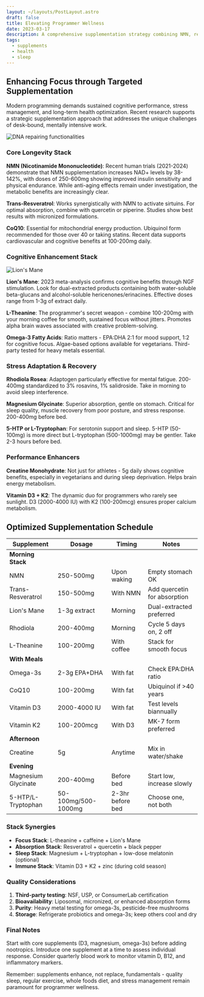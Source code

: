```yaml
---
layout: ~/layouts/PostLayout.astro
draft: false
title: Elevating Programmer Wellness
date: 2023-03-17
description: A comprehensive supplementation strategy combining NMN, resveratrol, nootropic mushrooms, omega-3s, and targeted nutrients to support cognitive performance, stress resilience, and long-term health for programmers.
tags:
  - supplements
  - health
  - sleep
---
```

## Enhancing Focus through Targeted Supplementation

Modern programming demands sustained cognitive performance, stress management, and long-term health
optimization. Recent research supports a strategic supplementation approach that addresses the
unique challenges of desk-bound, mentally intensive work.

![DNA repairing functionalities](/assets/post/elevating-programmer-wellness/dna-repair.webp)  

### Core Longevity Stack

**NMN (Nicotinamide Mononucleotide)**: Recent human trials (2021-2024) demonstrate that NMN
supplementation increases NAD+ levels by 38-142%, with doses of 250-600mg showing improved insulin
sensitivity and physical endurance. While anti-aging effects remain under investigation, the
metabolic benefits are increasingly clear.

**Trans-Resveratrol**: Works synergistically with NMN to activate sirtuins. For optimal absorption,
combine with quercetin or piperine. Studies show best results with micronized formulations.

**CoQ10**: Essential for mitochondrial energy production. Ubiquinol form recommended for those over
40 or taking statins. Recent data supports cardiovascular and cognitive benefits at 100-200mg daily.

### Cognitive Enhancement Stack

![Lion's Mane](/assets/post/elevating-programmer-wellness/lions-mane.webp)  

**Lion's Mane**: 2023 meta-analysis confirms cognitive benefits through NGF stimulation. Look for
dual-extracted products containing both water-soluble beta-glucans and alcohol-soluble
hericenones/erinacines. Effective doses range from 1-3g of extract daily.

**L-Theanine**: The programmer's secret weapon - combine 100-200mg with your morning coffee for
smooth, sustained focus without jitters. Promotes alpha brain waves associated with creative
problem-solving.

**Omega-3 Fatty Acids**: Ratio matters - EPA:DHA 2:1 for mood support, 1:2 for cognitive focus.
Algae-based options available for vegetarians. Third-party tested for heavy metals essential.

### Stress Adaptation & Recovery

**Rhodiola Rosea**: Adaptogen particularly effective for mental fatigue. 200-400mg standardized to
3% rosavins, 1% salidroside. Take in morning to avoid sleep interference.

**Magnesium Glycinate**: Superior absorption, gentle on stomach. Critical for sleep quality, muscle
recovery from poor posture, and stress response. 200-400mg before bed.

**5-HTP or L-Tryptophan**: For serotonin support and sleep. 5-HTP (50-100mg) is more direct but
L-tryptophan (500-1000mg) may be gentler. Take 2-3 hours before bed.

### Performance Enhancers

**Creatine Monohydrate**: Not just for athletes - 5g daily shows cognitive benefits, especially in
vegetarians and during sleep deprivation. Helps brain energy metabolism.

**Vitamin D3 + K2**: The dynamic duo for programmers who rarely see sunlight. D3 (2000-4000 IU) with
K2 (100-200mcg) ensures proper calcium metabolism.

## Optimized Supplementation Schedule

| Supplement | Dosage | Timing | Notes |
|------------|--------|--------|-------|
| **Morning Stack** |
| NMN | 250-500mg | Upon waking | Empty stomach OK |
| Trans-Resveratrol | 150-500mg | With NMN | Add quercetin for absorption |
| Lion's Mane | 1-3g extract | Morning | Dual-extracted preferred |
| Rhodiola | 200-400mg | Morning | Cycle 5 days on, 2 off |
| L-Theanine | 100-200mg | With coffee | Stack for smooth focus |
| **With Meals** |
| Omega-3s | 2-3g EPA+DHA | With fat | Check EPA:DHA ratio |
| CoQ10 | 100-200mg | With fat | Ubiquinol if >40 years |
| Vitamin D3 | 2000-4000 IU | With fat | Test levels biannually |
| Vitamin K2 | 100-200mcg | With D3 | MK-7 form preferred |
| **Afternoon** |
| Creatine | 5g | Anytime | Mix in water/shake |
| **Evening** |
| Magnesium Glycinate | 200-400mg | Before bed | Start low, increase slowly |
| 5-HTP/L-Tryptophan | 50-100mg/500-1000mg | 2-3hr before bed | Choose one, not both |

### Stack Synergies

- **Focus Stack**: L-theanine + caffeine + Lion's Mane
- **Absorption Stack**: Resveratrol + quercetin + black pepper
- **Sleep Stack**: Magnesium + L-tryptophan + low-dose melatonin (optional)
- **Immune Stack**: Vitamin D3 + K2 + zinc (during cold season)

### Quality Considerations

1. **Third-party testing**: NSF, USP, or ConsumerLab certification
2. **Bioavailability**: Liposomal, micronized, or enhanced absorption forms
3. **Purity**: Heavy metal testing for omega-3s, pesticide-free mushrooms
4. **Storage**: Refrigerate probiotics and omega-3s; keep others cool and dry

### Final Notes

Start with core supplements (D3, magnesium, omega-3s) before adding nootropics. Introduce one
supplement at a time to assess individual response. Consider quarterly blood work to monitor vitamin
D, B12, and inflammatory markers.

Remember: supplements enhance, not replace, fundamentals - quality sleep, regular exercise, whole
foods diet, and stress management remain paramount for programmer wellness.
